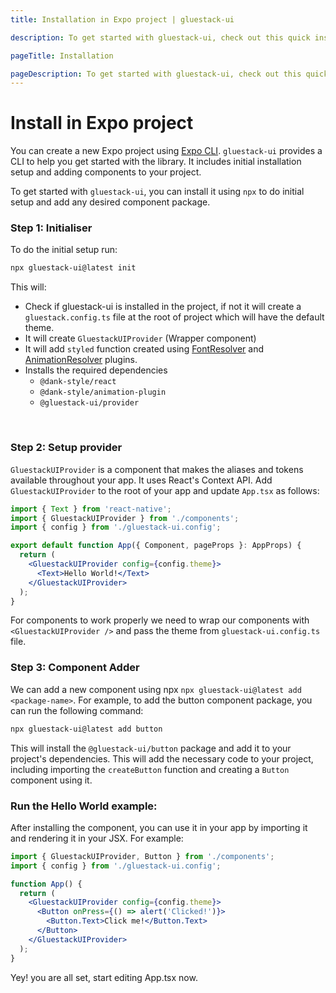 ```yaml
---
title: Installation in Expo project | gluestack-ui

description: To get started with gluestack-ui, check out this quick installation guide. It provides simple steps to help you install and use the library in your projects.

pageTitle: Installation

pageDescription: To get started with gluestack-ui, check out this quick installation guide. It provides simple steps to help you install and use the library in your projects.
---
```




<Meta title="Getting Started/Install in Expo" />

# Install in Expo project

You can create a new Expo project using [Expo CLI](https://docs.expo.dev/get-started/create-a-new-app/). `gluestack-ui` provides a CLI to help you get started with the library. It includes initial installation setup and adding components to your project.

To get started with `gluestack-ui`, you can install it using `npx` to do initial setup and add any desired component package.

### Step 1: Initialiser

To do the initial setup run:

```bash
npx gluestack-ui@latest init
```

This will:

- Check if gluestack-ui is installed in the project, if not it will create a `gluestack.config.ts` file at the root of project which will have the default theme.
- It will create `GluestackUIProvider` (Wrapper component)
- It will add `styled` function created using [FontResolver](https://dank.style/docs/plugins/fonts-plugin) and [AnimationResolver](https://dank.style/docs/plugins/animation-plugin) plugins.
- Installs the required dependencies
  - `@dank-style/react`
  - `@dank-style/animation-plugin`
  - `@gluestack-ui/provider`

<br />

### Step 2: Setup provider

`GluestackUIProvider` is a component that makes the aliases and tokens available throughout your app. It uses React's Context API. Add `GluestackUIProvider` to the root of your app and update `App.tsx` as follows:

```jsx
import { Text } from 'react-native';
import { GluestackUIProvider } from './components';
import { config } from './gluestack-ui.config';

export default function App({ Component, pageProps }: AppProps) {
  return (
    <GluestackUIProvider config={config.theme}>
      <Text>Hello World!</Text>
    </GluestackUIProvider>
  );
}
```

For components to work properly we need to wrap our components with `<GluestackUIProvider />` and pass the theme from `gluestack-ui.config.ts` file.

### Step 3: Component Adder

We can add a new component using npx `npx gluestack-ui@latest add <package-name>`. For example, to add the button component package, you can run the following command:

```bash
npx gluestack-ui@latest add button
```

This will install the `@gluestack-ui/button` package and add it to your project's dependencies. This will add the necessary code to your project, including importing the `createButton` function and creating a `Button` component using it.

### Run the Hello World example:

After installing the component, you can use it in your app by importing it and rendering it in your JSX. For example:

```jsx
import { GluestackUIProvider, Button } from './components';
import { config } from './gluestack-ui.config';

function App() {
  return (
    <GluestackUIProvider config={config.theme}>
      <Button onPress={() => alert('Clicked!')}>
        <Button.Text>Click me!</Button.Text>
      </Button>
    </GluestackUIProvider>
  );
}
```

Yey! you are all set, start editing App.tsx now.
